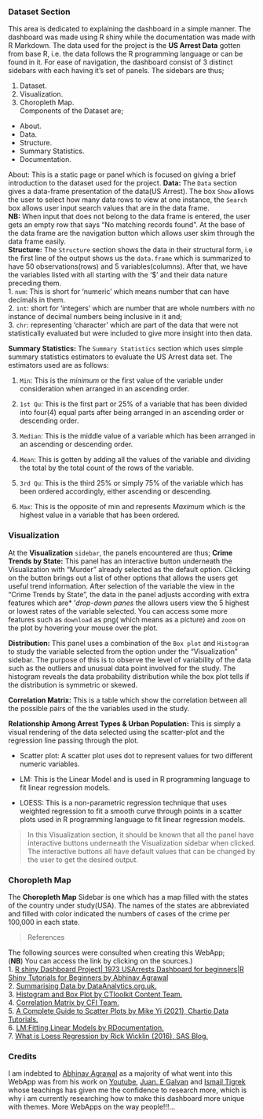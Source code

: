 
### Dataset Section
This area is dedicated to explaining the dashboard in a simple manner. The dashboard was made using R shiny while the documentation was made with R Markdown.
The data used for the project is the **US Arrest Data** gotten from base R, i.e. the data follows the R programming language or can be found in it. 
For ease of navigation, the dashboard consist of 3 distinct sidebars with each having it's set of panels.  The sidebars are thus;

1.	Dataset.   
2.	Visualization.    
3.	Choropleth Map.    
Components of the Dataset are;   
 + About.  
 + Data.  
 + Structure.  
 + Summary Statistics.  
 + Documentation.

About: This is a static page or panel which is focused on giving a brief introduction to the dataset used for the project.
**Data:** The `Data` section gives a data-frame presentation of the data(US Arrest). The box `Show` allows the user to select how many data rows to view at one instance, the `Search` box allows user input search values that are in the data frame.   
**NB:** When input that does not belong to the data frame is entered, the user gets an empty row that says "No matching records found". At the base of the data frame are the navigation button which allows user skim through the data frame easily.  
**Structure:** The `Structure` section shows the data in their structural form, i.e
the first line of the output shows us the `data.frame` which is summarized to have 50 observations(rows) and 5 variables(columns). After that, we have the variables listed  with all starting with the '$' and their data nature preceding them.   
1. `num`: This is short for 'numeric' which means number that can have decimals in them.    
2. `int`: short for 'integers' which are number that are whole numbers with no instance of decimal numbers being inclusive in it and;   
3. `chr`: representing 'character' which are part of the data that were not statistically evaluated but were included to give more insight into then data.


**Summary Statistics:** The `Summary Statistics` section which uses simple summary statistics estimators to evaluate the US Arrest data set. The estimators used are as follows:

1. `Min`: This is the *minimum* or the first value of the variable under consideration when arranged in an ascending order. 

2. `1st Qu`: This is  the first part or 25% of a variable that has been divided into four(4) equal parts after being arranged in an ascending order or descending order.

3. `Median`: This  is  the middle value of a variable which has been arranged in an ascending or descending order.

4. `Mean`: This is gotten by adding all the values of the variable and dividing the total by the total count of the rows of the variable.

5. `3rd Qu`: This is the third 25% or simply 75% of the variable which has been ordered accordingly, either ascending or descending.

6. `Max`: This is the opposite of min and represents *Maximum* which is the highest value in a variable that has been ordered.


### Visualization
At the  **Visualization** `sidebar`, the panels encountered are thus;
**Crime Trends by State:** This panel has an interactive button underneath the Visualization with "Murder" already selected as the default option. Clicking on the button brings out a list of other options that allows the users get useful trend information. After selection of the variable the view in the "Crime Trends by State", the data in the panel adjusts according with extra features which are* '*drop-down panes* the allows users view the 5 highest or lowest rates of the variable selected. You can access some more features such as `download` as png( which means as a picture) and `zoom` on the plot by hovering your mouse over the plot. 

**Distribution:** This panel  uses a combination of the `Box plot` and `Histogram` to study  the variable selected from the option under the "Visualization" sidebar. The purpose of this is to observe the level of variability of the data  such as the outliers and unusual data point involved for the study. The histogram reveals the data probability distribution while the box plot tells if the distribution is symmetric or skewed.

**Correlation Matrix:** This is a table which show the correlation between all the possible pairs of the the variables used in the study.

**Relationship Among Arrest Types & Urban Population:** This is simply a  visual rendering of the data selected using the  scatter-plot and the regression line passing through the plot.

+ Scatter plot: A scatter plot uses dot to represent values for two different numeric variables.

+ LM: This is the Linear Model and is used in R programming language to fit linear regression models.

+ LOESS: This is a non-parametric regression technique that uses weighted regression to fit a smooth curve through points in a scatter plots used in R programming language to fit linear regression models.

> In this Visualization section, it should be known that all the panel have interactive buttons underneath the Visualization sidebar when clicked. The interactive buttons all have default values that can be changed by the user to get the desired output. 

### Choropleth Map
The **Choropleth Map** Sidebar is one which has a map filled with the states of the country under study(USA). The names of the states are abbreviated and filled  with color indicated the numbers of cases of the crime per 100,000 in each state.

>References   

The following sources were consulted when creating this WebApp;     
(**NB**) You can access the link by clicking  on  the sources.)   
1. [R shiny Dashboard Project| 1973 USArrests Dashboard for beginners|R Shiny Tutorials for Beginners by Abhinav Agrawal](https://youtu.be/tlOBVZx8Hy0)  
2. [Summarising Data by DataAnalytics.org.uk.](https://www.dataanalytics.org.uk/data-analytics-knowledge-base-tips-tricks-r-excel/statistics-guide/data-summary/)  
3. [Histogram and Box Plot by CTIoolkit Content Team.](https://citoolkit.com/articles/histograms-and-boxplots/)  
4. [Correlation Matrix by CFI Team.](https://corporatefinanceinstitute.com/resources/excel/study/correlation-matrix/#:~:text=A%20correlation%20matrix%20is%20simply,patterns%20in%20the%20given%20data.)   
5. [A Complete Guide to Scatter Plots by Mike Yi (2021), Chartio Data Tutorials.](https://chartio.com/learn/charts/what-is-a-scatter-plot/)   
6. [LM:Fitting Linear Models by RDocumentation.](https://www.rdocumentation.org/packages/stats/versions/3.6.2/topics/lm)   
7. [What is Loess Regression by Rick Wicklin (2016), SAS Blog.](https://blogs.sas.com/content/iml/2016/10/17/what-is-loess-regression.html#:~:text=Loess%20regression%20is%20a%20nonparametric,model%20with%20a%20parametric%20curve.)


### Credits   
I am indebted to [Abhinav Agrawal](https://youtu.be/tlOBVZx8Hy0) as a majority of what went into this WebApp was from his work on [Youtube](youtube.com), [Juan. E Galvan](https://www.udemy.com/user/juangalvan3/) and [Ismail Tigrek](https://www.udemy.com/user/ismail-tigrek/) whose teachings has given me the confidence to research more, which is why i am currently researching how to make this dashboard more unique with themes. More WebApps on the way people!!!...